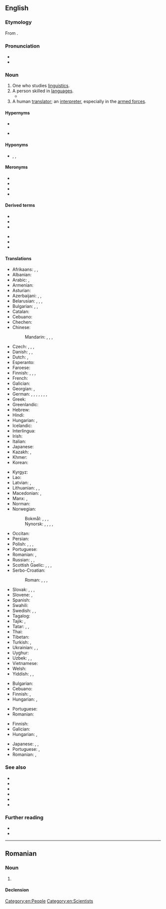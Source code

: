 {{also|Linguist|linguïst}}
==English==
{{wikipedia|lang=en}}

===Etymology===
From {{uder|en|la|lingua||language}} {{suffix|en||ist}}.

===Pronunciation===
* {{IPA|en|/ˈlɪŋɡwɪst/}}
* {{audio|en|LL-Q1860 (eng)-Vealhurl-linguist.wav |Audio (Southern England)}}

===Noun===
{{en-noun}}

# One who studies [[linguistics]].
# A person skilled in [[language]]s.
#* {{quote-book|en|1953|Samuel Beckett|Watt|passage=The words of these songs were either without meaning, or derived from an idiom with which Watt, a very fair '''linguist''', had no acquaintance.}}
# A human [[translator]]; an [[interpreter]], especially in the [[armed forces]].

====Hypernyms====
* {{l|en|scholar}}
* {{sense|student of languages}} {{l|en|phonetician}}

====Hyponyms====
* {{sense|student of languages}} {{l|en|orthoepist}}, {{l|en|dialectician}}, {{l|en|dialectologist}}

====Meronyms====
* {{l|en|phonologist}}
* {{l|en|morphologist}}
* {{l|en|syntactician}}
* {{l|en|philologist}}

====Derived terms====
{{der-top}}
* {{l|en|bilinguist}}
* {{l|en|trilinguist}}
* {{l|en|cunning linguist}}
{{der-mid}}
* {{l|en|linguistic}}
* {{l|en|linguistics}}
* {{l|en|multilinguist}}
{{der-bottom}}

====Translations====
{{trans-top|one who studies linguistics}}
* Afrikaans: {{t|af|taalkundige}}, {{t|af|linguis}}, {{t|af|taalwetenskaplike}}
* Albanian: {{t+|sq|gjuhëtar|m}}
* Arabic: {{t|ar|لُغَوِيّ|m}}, {{t|ar|عَالِم لُغَوِيّ|m}}
* Armenian: {{t+|hy|լեզվաբան}}
* Asturian: {{t|ast|llingüista|m|f}}
* Azerbaijani: {{t|az|dilçi}}, {{t|az|dilşünas}}, {{t|az|linqvist}}
* Belarusian: {{t|be|мовазна́вец|m}}, {{t|be|моваве́д|m}}, {{t|be|лінгві́ст|m}}, {{t|be|лінгві́стка|f}}
* Bulgarian: {{t|bg|езикове́д|m}}, {{t+|bg|лингви́ст|m}}, {{t|bg|лингви́стка|f}}
* Catalan: {{t|ca|lingüista|m|f}}
* Cebuano: {{t|ceb|magdidila}}
* Chechen: {{t|ce|меттанийн ӏилманча}}
* Chinese:
*: Mandarin: {{t+|cmn|語言學家|sc=Hani}}, {{t+|cmn|语言学家|tr=yǔyán xuéjiā|sc=Hani}}, {{t|cmn|語言學者|sc=Hani}}, {{t|cmn|语言学者|tr=yǔyán xuézhě|sc=Hani}}
* Czech: {{t|cs|jazykovědec|m}}, {{t+|cs|jazykovědkyně|f}}, {{t+|cs|lingvista|m}}, {{t+|cs|lingvistka|f}}
* Danish: {{t|da|lingvist|c}}, {{t|da|sprogforsker|c}}, {{t|da|sprogvidenskabsmand|c}}
* Dutch: {{t+|nl|taalkundige|m|f}}, {{t+|nl|linguïst|m}}
* Esperanto: {{t|eo|lingvisto}}
* Faroese: {{t|fo|málfrøðingur|m}}
* Finnish: {{t+|fi|kielitieteilijä}}, {{t|fi|kielentutkija}}, {{t+|fi|lingvisti}}, {{t+|fi|lingvistikko}} {{q|rare}}
* French: {{t+|fr|linguiste|m|f}}
* Galician: {{t|gl|lingüista|m|f}}
* Georgian: {{t|ka|ლინგვისტი}}, {{t|ka|ენათმეცნიერი}}
* German: {{t+|de|Sprachwissenschaftler|m}}, {{t+|de|Sprachwissenschaftlerin|f}}, {{t|de|Sprachwissenschafter|m}} {{q|Austrian, Swiss}}, {{t|de|Sprachwissenschafterin|f}} {{q|Austrian, Swiss}}, {{t+|de|Linguist|m}}, {{t+|de|Linguistin|f}}, {{t+|de|Sprachforscher|m}}, {{t+|de|Sprachforscherin|f}}
* Greek: {{t+|el|γλωσσολόγος|m|f}}
* Greenlandic: {{t|kl|oqaasilerisoq}}
* Hebrew: {{t+|he|בַּלְשָׁן|m|tr=balshán}}
* Hindi: {{t|hi|भाषाविद|m}}
* Hungarian: {{t+|hu|nyelvész}}, {{t|hu|nyelvtudós}}
* Icelandic: {{t|is|málvísindamaður|m}}
* Interlingua: {{t|ia|linguista}}
* Irish: {{t|ga|teangeolaí|m}}
* Italian: {{t+|it|linguista|m|f}}
* Japanese: {{t+|ja|言語学者|tr=げんごがくしゃ, gengogakusha}}
* Kazakh: {{t|kk|тіл маманы}}, {{t+|kk|лингвист}}
* Khmer: {{t|km|ភាសាវិទូ}}
* Korean: {{t+|ko|언어학자}}
{{trans-mid}}
* Kyrgyz: {{t|ky|лингвист}}
* Lao: {{t|lo|ນັກພາສາສາດ}}
* Latvian: {{t|lv|valodnieks|m}}, {{t|lv|lingvists|m}}
* Lithuanian: {{t|lt|kalbininkas|m}}, {{t|lt|lingvistas|m}}, {{t|lt|kalbotyrininkas|m}}
* Macedonian: {{t|mk|јазичар|m}}, {{t|mk|лингвист|m}}
* Manx: {{t|gv|çhengeyder|m}}, {{t|gv|glareydagh|m}}
* Norman: {{t|nrf|lîndgiste|m|f}}
* Norwegian:
*: Bokmål: {{t|nb|lingvist|m}}, {{t+|nb|språkforsker|m}}, {{t|nb|språkviter|m}}, {{t|nb|språkvitenskapsmann|m}}
*: Nynorsk: {{t|nn|lingvist|m}}, {{t|nn|språkforskar|m}}, {{t|nn|språkvetar|m}}, {{t|nn|språkvitar|m}}, {{t|nn|språkvitskapsmann|m}}
* Occitan: {{t+|oc|lingüista|m|f}}
* Persian: {{t+|fa|زبان‌شناس|tr=zabân-šenâs}}
* Polish: {{t+|pl|językoznawca|m}}, {{t|pl|językoznawczyni|f}}, {{t+|pl|lingwista|m}}, {{t+|pl|lingwistka|f}}
* Portuguese: {{t+|pt|linguista|m|f}}
* Romanian: {{t+|ro|lingvist|m}}, {{t+|ro|lingvistă|f}}
* Russian: {{t+|ru|лингви́ст|m}}, {{t+|ru|лингви́стка|f}}, {{t+|ru|языкове́д|m}}
* Scottish Gaelic: {{t|gd|cainntear|m}}, {{t|gd|cànanaiche|m}}, {{t|gd|teangaiche|m}}, {{t|gd|teangair|m}}
* Serbo-Croatian:
*: Roman: {{t+|sh|lìngvist|m}}, {{t+|sh|lingvìstica|f}}, {{t+|sh|jezikoslóvac|m}}, {{t+|sh|jezikòslōvka|f}}
* Slovak: {{t|sk|jazykovedec|m}}, {{t|sk|jazykovedkyňa|f}}, {{t|sk|lingvista|m}}, {{t|sk|lingvistka|f}}
* Slovene: {{t+|sl|jezikoslovec}}, {{t|sl|jezikoslovka|f}}
* Spanish: {{t+|es|lingüista|m|f}}
* Swahili: {{t+|sw|mwanaisimu}}
* Swedish: {{t+|sv|lingvist|c}}, {{t+|sv|språkforskare|c}}, {{t+|sv|språkvetare|c}}
* Tagalog: {{t|tl|dalubwika}}
* Tajik: {{t|tg|забоншинос}}, {{t|tg|лингвист}}
* Tatar: {{t+|tt|телче|sc=Cyrl}}, {{t|tt|тел белгече|sc=Cyrl}}, {{t|tt|лингвист|sc=Cyrl}}
* Thai: {{t|th|นักภาษาศาสตร์}}
* Tibetan: {{t|bo|སྐད་རིགས་མཁས་པ|sc=Tibt}}
* Turkish: {{t+|tr|dilbilimci}}, {{t+|tr|lengüist}}
* Ukrainian: {{t|uk|мовозна́вець|m}}, {{t|uk|лінгві́ст|m}}, {{t|uk|лінгві́стка|f}}
* Uyghur: {{t|ug|تىلشۇناس}}
* Uzbek: {{t+|uz|tilshunos}}, {{t+|uz|lingvist}}, {{t+|uz|tilchi}}
* Vietnamese: {{t|vi|nhà ngôn ngữ học}}
* Welsh: {{t+|cy|ieithydd|m}}
* Yiddish: {{t|yi|לינגוויסט|m}}, {{t|yi|שפּראַכפֿאָרשער|m}}, {{t|yi|שפּראַכקענער|m}}
{{trans-bottom}}

{{trans-top|a person skilled in languages}}
* Bulgarian: {{t+|bg|лингвист|m}}
* Cebuano: {{t|ceb|magdidila}}
* Finnish: {{t|fi|kieliniekka}}, {{t|fi|kielimies}}
* Hungarian: {{t|hu|[[idegen]] [[nyelveket]] ([[jól]]) [[beszélő]] [[ember]]}}, {{t|hu|[[idegen]] [[nyelveken]] ([[jól]]) [[tudó]] [[ember]]}}
{{trans-mid}}
* Portuguese: {{t+|pt|linguista|m|f}}
* Romanian: {{t+|ro|poliglot|m}}
{{trans-bottom}}

{{trans-top|a human translator; an interpreter, especially in the armed forces}}
* Finnish: {{t+|fi|tulkki}}
* Galician: {{t+|gl|tradutor|m}}
* Hungarian: {{t+|hu|fordító}}, {{t+|hu|tolmács}}
{{trans-mid}}
* Japanese: {{t|ja|翻訳者}}, {{t+|ja|翻訳家}}, {{t+|ja|通訳}}
* Portuguese: {{t+|pt|intérprete|m|f}}, {{t+|pt|tradutor|m}}
* Romanian: {{t+|ro|translator|m}}, {{t+|ro|interpret|f}}
{{trans-bottom}}

===See also===
* {{l|en|grammarian}}
* {{l|en|lingua}}
* {{l|en|linguaphile}}
* {{l|en|multilingual}}
* {{l|en|polyglot}}
* {{l|en|prescriptivist}}

===Further reading===
* {{R:Roget 1911|scholar|492}}
* {{R:Moby II}}

[[Category:en:People]]
[[Category:en:Scientists]]

----

==Romanian==

===Noun===
{{ro-noun|m|linguiști|f=linguistă}}

# {{alternative form of|ro|lingvist}}

====Declension====
{{ro-noun-m|pl=linguiști}}
